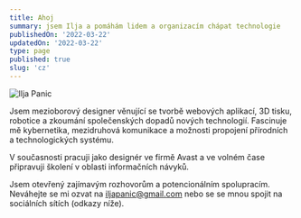 ```yaml
---
title: Ahoj
summary: jsem Ilja a pomáhám lidem a organizacím chápat technologie
publishedOn: '2022-03-22'
updatedOn: '2022-03-22'
type: page
published: true
slug: 'cz'
---
```


![Ilja Panic](/images/iljapanic.jpg)

Jsem mezioborový designer věnující se tvorbě webových aplikací, 3D tisku, robotice a zkoumání společenských dopadů nových technologií. Fascinuje mě kybernetika, mezidruhová komunikace a možnosti propojení přírodních a technologických systému.

V současnosti pracuji jako designér ve firmě Avast a ve volném čase připravuji školení v oblasti informačních návyků.

Jsem otevřený zajímavým rozhovorům a potencionálním spolupracím. Neváhejte se mi ozvat na iljapanic@gmail.com nebo se se mnou spojit na sociálních sítích (odkazy níže).
